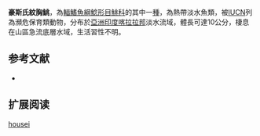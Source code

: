 {{Speciesbox
| name = 豪斯氏紋胸鮡
| status = EN
| status_system = IUCN3.1
| image = 
| image_width = 250px
| genus = Glyptothorax
| species = housei
| authority = [[Herre|Herre]], 1942
| synonyms = 
}}
'''豪斯氏紋胸鮡'''，為[[輻鰭魚綱|輻鰭魚綱]][[鯰形目|鯰形目]][[鮡科|鮡科]]的其中一[[種|種]]，為熱帶淡水魚類，被[[IUCN|IUCN]]列為瀕危保育類動物，分布於[[亞洲|亞洲]][[印度|印度]][[喀拉拉邦|喀拉拉邦]]淡水流域，體長可達10公分，棲息在山區急流底層水域，生活習性不明。

==参考文献==
*{{FishBase_species|genus=Glyptothorax|species=housei|year=2015|month=3}}

== 扩展阅读 ==
{{refbegin}}
{{wikispecies-inline|Glyptothorax housei|豪斯氏紋胸鮡}}
{{refend}}
{{Taxonbar|from=Q5510956}}

[[Category:纹胸鮡属|housei]]